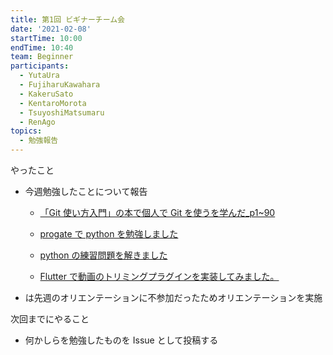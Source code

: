```yaml
---
title: 第1回 ビギナーチーム会
date: '2021-02-08'
startTime: 10:00
endTime: 10:40
team: Beginner
participants:
  - YutaUra
  - FujiharuKawahara
  - KakeruSato
  - KentaroMorota
  - TsuyoshiMatsumaru
  - RenAgo
topics:
  - 勉強報告
---
```


やったこと

- 今週勉強したことについて報告

  - <user name="FujiharuKawahara" />

    [「Git 使い方入門」の本で個人で Git を使うを学んだ\_p1~90](https://github.com/ycu-engine/community/issues/7)

  - <user name="KakeruSato" />

    [progate で python を勉強しました](https://github.com/ycu-engine/community/issues/4)

  - <user name="KentaroMorota" />

    [python の練習問題を解きました](https://github.com/ycu-engine/community/issues/5)

  - <user name="TsuyoshiMatsumaru" />

    [Flutter で動画のトリミングプラグインを実装してみました。](https://github.com/ycu-engine/community/issues/6)

- <user name="RenAgo" />
  は先週のオリエンテーションに不参加だったためオリエンテーションを実施

次回までにやること

- 何かしらを勉強したものを Issue として投稿する
